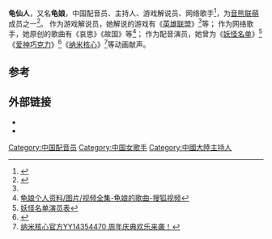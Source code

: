 {{配音演员
|名字 = 龟娘
|暱稱 = 小龜
|藝名 = 龟仙人
|本名 = 杜晴晴<ref>{{cite web |title=杜晴晴_杜晴晴介绍_图片_作品-猫眼电影 |url=https://maoyan.com/films/celebrity/2911085 |website=maoyan.com}}</ref>
|出生地 = {{CHNMLD}}
|生年 = 1991
|生月 = 4
|生日 = 1
|國籍 = {{PRC}}
|配演語言 = [[中文|中文]]
|代表作 = 《[[妖怪名单|妖怪名单]]》郭双<br/>《[[纳米核心|纳米核心]]》海拉
}}
'''龟仙人'''{{BD|1991年|4月1日}}，又名'''龟娘'''，中国配音员、主持人、游戏解说员、网络歌手<ref name="mingrent">{{Cite web |url=http://lol.mingrent.com/bg/9075.html |title=LOL女解说龟娘资料 暨龟仙人照片 |accessdate=2017-02-25 |archive-date=2014-10-16 |archive-url=https://web.archive.org/web/20141016071640/http://lol.mingrent.com/bg/9075.html |dead-url=no }}</ref>，为[[音熊联萌|音熊联萌]]成员之一<ref>{{Cite web |url=http://newgame.duowan.cn/1608/334164933921.html |title=音熊联萌”领衔《古剑OL》剧情配音 幕后花絮首曝 |accessdate=2017-02-25 |archive-date=2017-02-26 |archive-url=https://web.archive.org/web/20170226050234/http://newgame.duowan.cn/1608/334164933921.html |dead-url=no }}</ref>。
作为游戏解说员，她解说的游戏有《[[英雄联盟|英雄联盟]]》<ref name="mingrent"/>等；
作为网络歌手，她原创的歌曲有《哀思》《故国》等<ref>[http://tv.sohu.com/star/MTE0OTk4Nl/pvp/lqJg=.shtml# 龟娘个人资料/图片/视频全集-龟娘的歌曲-搜狐视频]</ref>；
作为配音演员，她曾为《[[妖怪名单|妖怪名单]]》<ref>[http://www.qifox.net/itv/animation/billing/273.html 妖怪名单演员表]</ref>《[[爱神巧克力|爱神巧克力]]》<ref>{{Cite web |url=http://www.idm.cc/v/aishenqiaokeli/ |title=爱动漫 - 爱神巧克力 |accessdate=2017-02-25 |archive-date=2017-04-13 |archive-url=https://web.archive.org/web/20170413154900/http://www.idm.cc/v/aishenqiaokeli/ |dead-url=no }}</ref>《[[纳米核心|纳米核心]]》<ref>[http://www.wtoutiao.com/p/18ddKIr.html 纳米核心官方YY14354470 周年庆典欢乐来袭！]{{Dead link|date=2018年6月 |bot=InternetArchiveBot |fix-attempted=no }}</ref>等动画献声。

==参考==
{{reflist}}

==外部链接==
* {{Weibo|1527175153}}
* {{Bilibili||user=2412557|龟仙人龟娘}}

{{音熊联萌工作室}}
{{Authority control}}
{{DEFAULTSORT:G}}
[[Category:中国配音员|Category:中国配音员]]
[[Category:中国女歌手|Category:中国女歌手]]
[[Category:中國大陸主持人|Category:中國大陸主持人]]